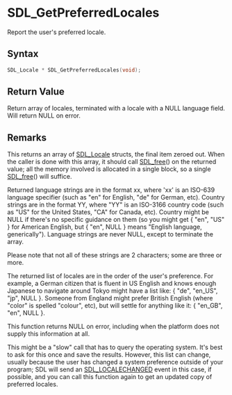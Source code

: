 = SDL_GetPreferredLocales =

Report the user's preferred locale.

== Syntax ==

<syntaxhighlight lang='c'>
SDL_Locale * SDL_GetPreferredLocales(void);
</syntaxhighlight>

== Return Value ==

Return array of locales, terminated with a locale with a NULL language
field. Will return NULL on error.



== Remarks ==

This returns an array of [[SDL_Locale]] structs, the final item zeroed
out. When the caller is done with this array, it should call [[SDL_free]]()
on the returned value; all the memory involved is allocated in a single
block, so a single [[SDL_free]]() will suffice.

Returned language strings are in the format xx, where 'xx' is an ISO-639
language specifier (such as "en" for English, "de" for German, etc).
Country strings are in the format YY, where "YY" is an ISO-3166 country
code (such as "US" for the United States, "CA" for Canada, etc). Country
might be NULL if there's no specific guidance on them (so you might get {
"en", "US" } for American English, but { "en", NULL } means "English
language, generically"). Language strings are never NULL, except to
terminate the array.

Please note that not all of these strings are 2 characters; some are three
or more.

The returned list of locales are in the order of the user's preference. For
example, a German citizen that is fluent in US English and knows enough
Japanese to navigate around Tokyo might have a list like: { "de", "en_US",
"jp", NULL }. Someone from England might prefer British English (where
"color" is spelled "colour", etc), but will settle for anything like it: {
"en_GB", "en", NULL }.

This function returns NULL on error, including when the platform does not
supply this information at all.

This might be a "slow" call that has to query the operating system. It's
best to ask for this once and save the results. However, this list can
change, usually because the user has changed a system preference outside of
your program; SDL will send an [[SDL_LOCALECHANGED]] event in this case, if
possible, and you can call this function again to get an updated copy of
preferred locales.


